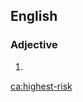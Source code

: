 ==English==

===Adjective===
{{head|en|adjective superlative form}}

# {{en-superlative of|high-risk}}

[[ca:highest-risk]]